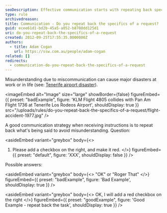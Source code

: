 ```yaml
---
seoDescription: Effective communication starts with repeating back specifics of a request to avoid misunderstandings and ensure correct task execution.
type: rule
archivedreason:
title: Communication - Do you repeat back the specifics of a request?
guid: ecee61d1-bd2b-45a5-a052-b8700dd125d1
uri: do-you-repeat-back-the-specifics-of-a-request
created: 2012-09-25T17:55:35.0000000Z
authors:
  - title: Adam Cogan
    url: https://ssw.com.au/people/adam-cogan
related: []
redirects:
  - communication-do-you-repeat-back-the-specifics-of-a-request
---
```


Misunderstanding due to miscommunication can cause major disasters at work or in life (see: [Tenerife airport disaster](https://en.wikipedia.org/wiki/Tenerife_airport_disaster)).

<imageEmbed
  alt="Image"
  size="large"
  showBorder={false}
  figureEmbed={{
    preset: "badExample",
    figure: 'KLM Flight 4805 collides with Pan Am Flight 1736 at Tenerife Los Rodeos Airport',
    shouldDisplay: true
  }}
  src="/uploads/rules/do-you-repeat-back-the-specifics-of-a-request/flight-accident-1977.jpg"
/>

A good communication strategy when receiving instructions is to repeat back what's being said to avoid misunderstanding.
Question:

<asideEmbed
  variant="greybox"
  body={<>
    
1. Please add a checkbox on the right, and make it red.
  </>}
  figureEmbed={{
    preset: "default",
    figure: 'XXX',
    shouldDisplay: false
  }}
/>

Possible answers:

<asideEmbed
  variant="greybox"
  body={<>
    "OK" or "Roger That"
  </>}
  figureEmbed={{
    preset: "badExample",
    figure: 'Bad Example',
    shouldDisplay: true
  }}
/>

<asideEmbed
  variant="greybox"
  body={<>
    OK, I will add a red checkbox on the right
  </>}
  figureEmbed={{
    preset: "goodExample",
    figure: 'Good Example - repeat back the task',
    shouldDisplay: true
  }}
/>